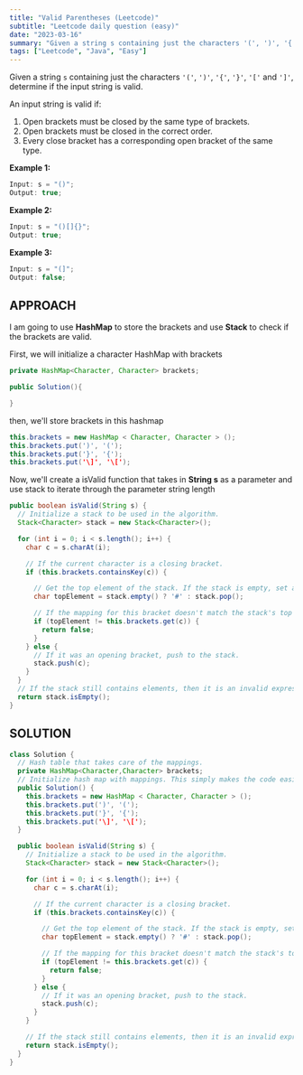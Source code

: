 ```yaml
---
title: "Valid Parentheses (Leetcode)"
subtitle: "Leetcode daily question (easy)"
date: "2023-03-16"
summary: "Given a string s containing just the characters '(', ')', '{', '}', '[' and ']', determine if the input string is valid."
tags: ["Leetcode", "Java", "Easy"]
---
```


Given a string `s` containing just the characters `'('`, `')'`, `'{'`, `'}'`, `'['` and `']'`, determine if the input string is valid.

An input string is valid if:

1.  Open brackets must be closed by the same type of brackets.
2.  Open brackets must be closed in the correct order.
3.  Every close bracket has a corresponding open bracket of the same type.

**Example 1:**

```js
Input: s = "()";
Output: true;
```

**Example 2:**

```js
Input: s = "()[]{}";
Output: true;
```

**Example 3:**

```js
Input: s = "(]";
Output: false;
```

## APPROACH

I am going to use **HashMap** to store the brackets and use **Stack** to check if the brackets are valid.

First, we will initialize a character HashMap with brackets

```java
private HashMap<Character, Character> brackets;

public Solution(){

}
```

then, we'll store brackets in this hashmap

```java
this.brackets = new HashMap < Character, Character > ();
this.brackets.put(')', '(');
this.brackets.put('}', '{');
this.brackets.put('\]', '\[');
```

Now, we'll create a isValid function that takes in **String s** as a parameter and use stack to iterate through the parameter string length

```java
public boolean isValid(String s) {
  // Initialize a stack to be used in the algorithm.
  Stack<Character> stack = new Stack<Character>();

  for (int i = 0; i < s.length(); i++) {
    char c = s.charAt(i);

    // If the current character is a closing bracket.
    if (this.brackets.containsKey(c)) {

      // Get the top element of the stack. If the stack is empty, set a dummy value of '#'
      char topElement = stack.empty() ? '#' : stack.pop();

      // If the mapping for this bracket doesn't match the stack's top element, return false.
      if (topElement != this.brackets.get(c)) {
        return false;
      }
    } else {
      // If it was an opening bracket, push to the stack.
      stack.push(c);
    }
  }
  // If the stack still contains elements, then it is an invalid expression.
  return stack.isEmpty();
}
```

## SOLUTION

```java
class Solution {
  // Hash table that takes care of the mappings.
  private HashMap<Character,Character> brackets;
  // Initialize hash map with mappings. This simply makes the code easier to read.
  public Solution() {
    this.brackets = new HashMap < Character, Character > ();
    this.brackets.put(')', '(');
    this.brackets.put('}', '{');
    this.brackets.put('\]', '\[');
  }

  public boolean isValid(String s) {
    // Initialize a stack to be used in the algorithm.
    Stack<Character> stack = new Stack<Character>();

    for (int i = 0; i < s.length(); i++) {
      char c = s.charAt(i);

      // If the current character is a closing bracket.
      if (this.brackets.containsKey(c)) {

        // Get the top element of the stack. If the stack is empty, set a dummy value of '#'
        char topElement = stack.empty() ? '#' : stack.pop();

        // If the mapping for this bracket doesn't match the stack's top element, return false.
        if (topElement != this.brackets.get(c)) {
          return false;
        }
      } else {
        // If it was an opening bracket, push to the stack.
        stack.push(c);
      }
    }

    // If the stack still contains elements, then it is an invalid expression.
    return stack.isEmpty();
  }
}
```
